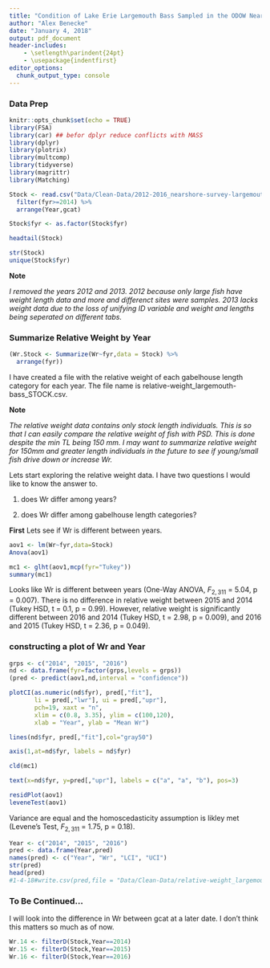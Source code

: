```yaml
---
title: "Condition of Lake Erie Largemouth Bass Sampled in the ODOW Nearshore Community Survey 2014-2016"
author: "Alex Benecke"
date: "January 4, 2018"
output: pdf_document
header-includes:
    - \setlength\parindent{24pt}
    - \usepackage{indentfirst}
editor_options: 
  chunk_output_type: console
---
```


### Data Prep

```r
knitr::opts_chunk$set(echo = TRUE)
library(FSA)
library(car) ## befor dplyr reduce conflicts with MASS
library(dplyr)
library(plotrix)
library(multcomp)
library(tidyverse)
library(magrittr)
library(Matching)
```

```r
Stock <- read.csv("Data/Clean-Data/2012-2016_nearshore-survey-largemouth-bass_Stock_CLEAN.csv") %>% 
  filter(fyr>=2014) %>%
  arrange(Year,gcat)

Stock$fyr <- as.factor(Stock$fyr)

headtail(Stock)
```
```r
str(Stock)
unique(Stock$fyr)
```

  **Note**
  
  *I removed the years 2012 and 2013. 2012 because only large fish have weight length data and more and differenct sites were samples. 2013 lacks weight data due to the loss of unifying ID variable and weight and lengths being seperated on different tabs.*
  
\newpage

### Summarize Relative Weight by Year

```r
(Wr.Stock <- Summarize(Wr~fyr,data = Stock) %>%
  arrange(fyr))
```

  I have created a file with the relative weight of each gabelhouse length category for each year. The file name is relative-weight_largemouth-bass_STOCK.csv.


**Note**

  *The relative weight data contains only stock length individuals. This is so that I can easily compare the relative weight of fish with PSD. This is done despite the min TL being 150 mm. I may want to summarize relative weight for 150mm and greater length individuals in the future to see if young/small fish drive down or increase Wr.*


Lets start exploring the relative weight data. I have two questions I would like to know the answer to.

1) does Wr differ among years?

2) does Wr differ among gabelhouse length categories?


**First** Lets see if Wr is different between years. 

```r
aov1 <- lm(Wr~fyr,data=Stock)
Anova(aov1)

mc1 <- glht(aov1,mcp(fyr="Tukey"))
summary(mc1)
```


  Looks like Wr is different between years (One-Way ANOVA, $F_{2, 311}$ = 5.04, p = 0.007). There is no difference in relative weight between 2015 and 2014 (Tukey HSD, t = 0.1, p = 0.99). However, relative weight is significantly different between 2016 and 2014 (Tukey HSD, t = 2.98, p = 0.009), and 2016 and 2015 (Tukey HSD, t = 2.36, p = 0.049).


### constructing a plot of Wr and Year

```r
grps <- c("2014", "2015", "2016")
nd <- data.frame(fyr=factor(grps,levels = grps))
(pred <- predict(aov1,nd,interval = "confidence"))

```

```r
plotCI(as.numeric(nd$fyr), pred[,"fit"],
       li = pred[,"lwr"], ui = pred[,"upr"],
       pch=19, xaxt = "n", 
       xlim = c(0.8, 3.35), ylim = c(100,120),
       xlab = "Year", ylab = "Mean Wr")

lines(nd$fyr, pred[,"fit"],col="gray50")

axis(1,at=nd$fyr, labels = nd$fyr)

cld(mc1)

text(x=nd$fyr, y=pred[,"upr"], labels = c("a", "a", "b"), pos=3)
```


```r
residPlot(aov1)
leveneTest(aov1)
```


  Variance are equal and the homoscedasticity assumption is likley met (Levene's Test, $F_{2, 311}$ = 1.75, p = 0.18).


```r
Year <- c("2014", "2015", "2016")
pred <- data.frame(Year,pred)
names(pred) <- c("Year", "Wr", "LCI", "UCI")
str(pred)
head(pred)
#1-4-18#write.csv(pred,file = "Data/Clean-Data/relative-weight_largemouth-bass_STOCK.csv")
```

### To Be Continued...

  I will look into the difference in Wr between gcat at a later date. I don't think this matters so much as of now.


```r
Wr.14 <- filterD(Stock,Year==2014)
Wr.15 <- filterD(Stock,Year==2015)
Wr.16 <- filterD(Stock,Year==2016)
```